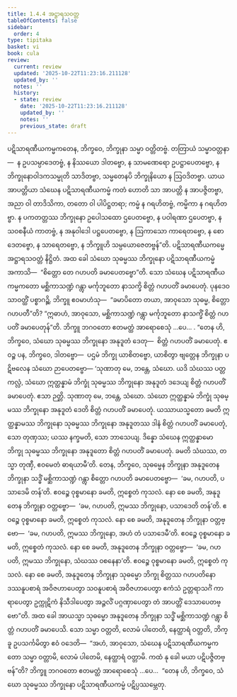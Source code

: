 ```yaml
---
title: 1.4.4 အဋ္ဌာရသဝတ္တ
tableOfContents: false
sidebar:
  order: 4
type: tipitaka
basket: vi
book: cula
review:
  current: review
  updated: '2025-10-22T11:23:16.211128'
  updated_by: ''
  notes: ''
  history:
  - state: review
    date: '2025-10-22T11:23:16.211128'
    updated_by: ''
    notes: ''
    previous_state: draft
---
```



<ReviewStatus review={frontmatter.review} showDetails={true} />

<HypothesisAnnotation frontmatter={frontmatter} />

<DynamicBreadcrumb />

<Division number="40" book="cula" e="ch" v="4" p="43">

<Paragraph number="191" book="cula">
ပဋိသာရဏီယကမ္မကတေန, ဘိက္ခဝေ, ဘိက္ခုနာ သမ္မာ ဝတ္တိတဗ္ဗံ. တတြာယံ သမ္မာဝတ္တနာ—  န ဥပသမ္ပာဒေတဗ္ဗံ, န နိဿယော ဒါတဗ္ဗော, န သာမဏေရော ဥပဋ္ဌာပေတဗ္ဗော, န ဘိက္ခုနောဝါဒကသမ္မုတိ သာဒိတဗ္ဗာ, သမ္မတေနပိ ဘိက္ခုနိယော န ဩဝဒိတဗ္ဗာ. ယာယ အာပတ္တိယာ သံဃေန ပဋိသာရဏီယကမ္မံ ကတံ ဟောတိ သာ အာပတ္တိ န အာပဇ္ဇိတဗ္ဗာ, အညာ ဝါ တာဒိသိကာ, တတော ဝါ ပါပိဋ္ဌတရာ; ကမ္မံ န ဂရဟိတဗ္ဗံ, ကမ္မိကာ န ဂရဟိတဗ္ဗာ. န ပကတတ္တဿ ဘိက္ခုနော ဥပေါသထော ဌပေတဗ္ဗော, န ပဝါရဏာ ဌပေတဗ္ဗာ, န သဝစနီယံ ကာတဗ္ဗံ, န အနုဝါဒေါ ပဋ္ဌပေတဗ္ဗော, န ဩကာသော ကာရေတဗ္ဗော, န စောဒေတဗ္ဗော, န သာရေတဗ္ဗော, န ဘိက္ခူဟိ သမ္ပယောဇေတဗ္ဗန်”တိ.

</Paragraph>
</Division>

<Paragraph number="192" type="center" book="cula">
ပဋိသာရဏီယကမ္မေ အဋ္ဌာရသဝတ္တံ နိဋ္ဌိတံ.


</Paragraph>

<Division number="41" book="cula" e="ch" v="4" p="44">

<Paragraph number="193" book="cula">
အထ ခေါ သံဃော သုဓမ္မဿ ဘိက္ခုနော ပဋိသာရဏီယကမ္မံ အကာသိ—  “စိတ္တော တေ ဂဟပတိ ခမာပေတဗ္ဗော”တိ. သော သံဃေန ပဋိသာရဏီယကမ္မကတော မစ္ဆိကာသဏ္ဍံ ဂန္တွာ မင်္ကုဘူတော နာသက္ခိ စိတ္တံ ဂဟပတိံ ခမာပေတုံ. ပုနဒေဝ သာဝတ္ထိံ ပစ္စာဂဉ္ဆိ. ဘိက္ခူ ဧဝမာဟံသု—  “ခမာပိတော တယာ, အာဝုသော သုဓမ္မ, စိတ္တော ဂဟပတီ”တိ? “ဣဓာဟံ, အာဝုသော, မစ္ဆိကာသဏ္ဍံ ဂန္တွာ မင်္ကုဘူတော နာသက္ခိံ စိတ္တံ ဂဟပတိံ ခမာပေတုန်”တိ. ဘိက္ခူ ဘဂဝတော ဧတမတ္ထံ အာရောစေသုံ …ပေ… . “တေန ဟိ, ဘိက္ခဝေ, သံဃော သုဓမ္မဿ ဘိက္ခုနော အနုဒူတံ ဒေတု—  စိတ္တံ ဂဟပတိံ ခမာပေတုံ. ဧဝဉ္စ ပန, ဘိက္ခဝေ, ဒါတဗ္ဗော—  ပဌမံ ဘိက္ခု ယာစိတဗ္ဗော, ယာစိတွာ ဗျတ္တေန ဘိက္ခုနာ ပဋိဗလေန သံဃော ဉာပေတဗ္ဗော—
</Paragraph>

<Paragraph number="194" book="cula">
‘သုဏာတု မေ, ဘန္တေ, သံဃော. ယဒိ သံဃဿ ပတ္တကလ္လံ, သံဃော ဣတ္ထန္နာမံ ဘိက္ခုံ သုဓမ္မဿ ဘိက္ခုနော အနုဒူတံ ဒဒေယျ စိတ္တံ ဂဟပတိံ ခမာပေတုံ. ဧသာ ဉတ္တိ.
</Paragraph>

<Paragraph number="195" book="cula">
သုဏာတု မေ, ဘန္တေ, သံဃော. သံဃော ဣတ္ထန္နာမံ ဘိက္ခုံ သုဓမ္မဿ ဘိက္ခုနော အနုဒူတံ ဒေတိ စိတ္တံ ဂဟပတိံ ခမာပေတုံ. ယဿာယသ္မတော ခမတိ ဣတ္ထန္နာမဿ ဘိက္ခုနော သုဓမ္မဿ ဘိက္ခုနော အနုဒူတဿ ဒါနံ စိတ္တံ ဂဟပတိံ ခမာပေတုံ, သော တုဏှဿ; ယဿ နက္ခမတိ, သော ဘာသေယျ.
</Paragraph>

<Paragraph number="196" book="cula">
ဒိန္နော သံဃေန ဣတ္ထန္နာမော ဘိက္ခု သုဓမ္မဿ ဘိက္ခုနော အနုဒူတော စိတ္တံ ဂဟပတိံ ခမာပေတုံ. ခမတိ သံဃဿ, တသ္မာ တုဏှီ, ဧဝမေတံ ဓာရယာမီ’တိ.
</Paragraph>

</Division>
<Division number="42" book="cula" e="ch" v="4" p="44">

<Paragraph number="197" book="cula">
တေန, ဘိက္ခဝေ, သုဓမ္မေန ဘိက္ခုနာ အနုဒူတေန ဘိက္ခုနာ သဒ္ဓိံ မစ္ဆိကာသဏ္ဍံ ဂန္တွာ စိတ္တော ဂဟပတိ ခမာပေတဗ္ဗော—  ‘ခမ, ဂဟပတိ, ပသာဒေမိ တန်’တိ. ဧဝဉ္စေ ဝုစ္စမာနော ခမတိ, ဣစ္စေတံ ကုသလံ. နော စေ ခမတိ, အနုဒူတေန ဘိက္ခုနာ ဝတ္တဗ္ဗော—  ‘ခမ, ဂဟပတိ, ဣမဿ ဘိက္ခုနော, ပသာဒေတိ တန်’တိ. ဧဝဉ္စေ ဝုစ္စမာနော ခမတိ, ဣစ္စေတံ ကုသလံ. နော စေ ခမတိ, အနုဒူတေန ဘိက္ခုနာ ဝတ္တဗ္ဗော—  ‘ခမ, ဂဟပတိ, ဣမဿ ဘိက္ခုနော, အဟံ တံ ပသာဒေမီ’တိ. ဧဝဉ္စေ ဝုစ္စမာနော ခမတိ, ဣစ္စေတံ ကုသလံ. နော စေ ခမတိ, အနုဒူတေန ဘိက္ခုနာ ဝတ္တဗ္ဗော—  ‘ခမ, ဂဟပတိ, ဣမဿ ဘိက္ခုနော, သံဃဿ ဝစနေနာ’တိ. ဧဝဉ္စေ ဝုစ္စမာနော ခမတိ, ဣစ္စေတံ ကုသလံ. နော စေ ခမတိ, အနုဒူတေန ဘိက္ခုနာ သုဓမ္မော ဘိက္ခု စိတ္တဿ ဂဟပတိနော ဒဿနူပစာရံ အဝိဇဟာပေတွာ သဝနူပစာရံ အဝိဇဟာပေတွာ ဧကံသံ ဥတ္တရာသင်္ဂံ ကာရာပေတွာ ဥက္ကုဋိကံ နိသီဒါပေတွာ အဉ္ဇလိံ ပဂ္ဂဏှာပေတွာ တံ အာပတ္တိံ ဒေသာပေတဗ္ဗော”တိ.
</Paragraph>

<Paragraph number="198" book="cula">
အထ ခေါ အာယသ္မာ သုဓမ္မော အနုဒူတေန ဘိက္ခုနာ သဒ္ဓိံ မစ္ဆိကာသဏ္ဍံ ဂန္တွာ စိတ္တံ ဂဟပတိံ ခမာပေသိ. သော သမ္မာ ဝတ္တတိ, လောမံ ပါတေတိ, နေတ္ထာရံ ဝတ္တတိ, ဘိက္ခူ ဥပသင်္ကမိတွာ ဧဝံ ဝဒေတိ—  “အဟံ, အာဝုသော, သံဃေန ပဋိသာရဏီယကမ္မကတော သမ္မာ ဝတ္တာမိ, လောမံ ပါတေမိ, နေတ္ထာရံ ဝတ္တာမိ. ကထံ နု ခေါ မယာ ပဋိပဇ္ဇိတဗ္ဗန်”တိ? ဘိက္ခူ ဘဂဝတော ဧတမတ္ထံ အာရောစေသုံ …ပေ…  “တေန ဟိ, ဘိက္ခဝေ, သံဃော သုဓမ္မဿ ဘိက္ခုနော ပဋိသာရဏီယကမ္မံ ပဋိပ္ပဿမ္ဘေတု.
</Paragraph>
</Division>